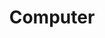 ---
title: "Computer"
meta_title: "Computer craft"
description: "Craft de Computer"
rank: "e"
draft: false
name: "Computer"
recipe_img: "https://wiki.pokexgames.com/images/0/02/Computer.png"
level: 16
craft_time: 840
result: 1
value_npc: 1
ingredients:
  - name: "Glass"
    quantity: 1
    item_img: "https://wiki.pokexgames.com/images/1/15/Glass.png"
    value_npc: 1
  - name: "Iron Ore"
    quantity: 3
    item_img: "https://wiki.pokexgames.com/images/e/e7/Iron_ore.png"
    value_npc: 1
  - name: "Screw"
    quantity: 40
    item_img: "https://wiki.pokexgames.com/images/5/59/Screw.png"
    value_npc: 1
---